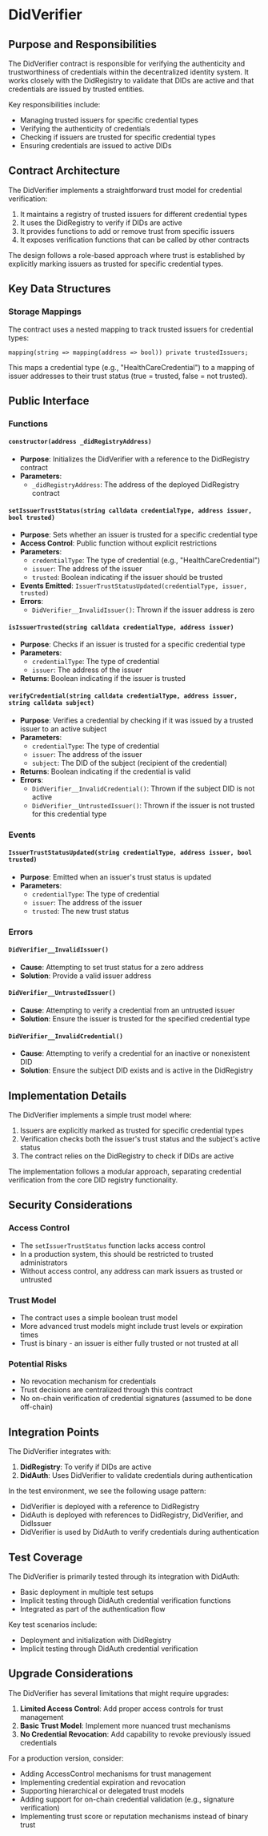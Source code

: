 # DidVerifier

## Purpose and Responsibilities

The DidVerifier contract is responsible for verifying the authenticity and trustworthiness of credentials within the decentralized identity system. It works closely with the DidRegistry to validate that DIDs are active and that credentials are issued by trusted entities.

Key responsibilities include:
- Managing trusted issuers for specific credential types
- Verifying the authenticity of credentials
- Checking if issuers are trusted for specific credential types
- Ensuring credentials are issued to active DIDs

## Contract Architecture

The DidVerifier implements a straightforward trust model for credential verification:

1. It maintains a registry of trusted issuers for different credential types
2. It uses the DidRegistry to verify if DIDs are active
3. It provides functions to add or remove trust from specific issuers
4. It exposes verification functions that can be called by other contracts

The design follows a role-based approach where trust is established by explicitly marking issuers as trusted for specific credential types.

## Key Data Structures

### Storage Mappings

The contract uses a nested mapping to track trusted issuers for credential types:

```solidity
mapping(string => mapping(address => bool)) private trustedIssuers;
```

This maps a credential type (e.g., "HealthCareCredential") to a mapping of issuer addresses to their trust status (true = trusted, false = not trusted).

## Public Interface

### Functions

#### `constructor(address _didRegistryAddress)`

- **Purpose**: Initializes the DidVerifier with a reference to the DidRegistry contract
- **Parameters**:
  - `_didRegistryAddress`: The address of the deployed DidRegistry contract

#### `setIssuerTrustStatus(string calldata credentialType, address issuer, bool trusted)`

- **Purpose**: Sets whether an issuer is trusted for a specific credential type
- **Access Control**: Public function without explicit restrictions
- **Parameters**:
  - `credentialType`: The type of credential (e.g., "HealthCareCredential")
  - `issuer`: The address of the issuer
  - `trusted`: Boolean indicating if the issuer should be trusted
- **Events Emitted**: `IssuerTrustStatusUpdated(credentialType, issuer, trusted)`
- **Errors**:
  - `DidVerifier__InvalidIssuer()`: Thrown if the issuer address is zero

#### `isIssuerTrusted(string calldata credentialType, address issuer)`

- **Purpose**: Checks if an issuer is trusted for a specific credential type
- **Parameters**:
  - `credentialType`: The type of credential
  - `issuer`: The address of the issuer
- **Returns**: Boolean indicating if the issuer is trusted

#### `verifyCredential(string calldata credentialType, address issuer, string calldata subject)`

- **Purpose**: Verifies a credential by checking if it was issued by a trusted issuer to an active subject
- **Parameters**:
  - `credentialType`: The type of credential
  - `issuer`: The address of the issuer
  - `subject`: The DID of the subject (recipient of the credential)
- **Returns**: Boolean indicating if the credential is valid
- **Errors**:
  - `DidVerifier__InvalidCredential()`: Thrown if the subject DID is not active
  - `DidVerifier__UntrustedIssuer()`: Thrown if the issuer is not trusted for this credential type

### Events

#### `IssuerTrustStatusUpdated(string credentialType, address issuer, bool trusted)`

- **Purpose**: Emitted when an issuer's trust status is updated
- **Parameters**:
  - `credentialType`: The type of credential
  - `issuer`: The address of the issuer
  - `trusted`: The new trust status

### Errors

#### `DidVerifier__InvalidIssuer()`

- **Cause**: Attempting to set trust status for a zero address
- **Solution**: Provide a valid issuer address

#### `DidVerifier__UntrustedIssuer()`

- **Cause**: Attempting to verify a credential from an untrusted issuer
- **Solution**: Ensure the issuer is trusted for the specified credential type

#### `DidVerifier__InvalidCredential()`

- **Cause**: Attempting to verify a credential for an inactive or nonexistent DID
- **Solution**: Ensure the subject DID exists and is active in the DidRegistry

## Implementation Details

The DidVerifier implements a simple trust model where:

1. Issuers are explicitly marked as trusted for specific credential types
2. Verification checks both the issuer's trust status and the subject's active status
3. The contract relies on the DidRegistry to check if DIDs are active

The implementation follows a modular approach, separating credential verification from the core DID registry functionality.

## Security Considerations

### Access Control

- The `setIssuerTrustStatus` function lacks access control
- In a production system, this should be restricted to trusted administrators
- Without access control, any address can mark issuers as trusted or untrusted

### Trust Model

- The contract uses a simple boolean trust model
- More advanced trust models might include trust levels or expiration times
- Trust is binary - an issuer is either fully trusted or not trusted at all

### Potential Risks

- No revocation mechanism for credentials
- Trust decisions are centralized through this contract
- No on-chain verification of credential signatures (assumed to be done off-chain)

## Integration Points

The DidVerifier integrates with:

1. **DidRegistry**: To verify if DIDs are active
2. **DidAuth**: Uses DidVerifier to validate credentials during authentication

In the test environment, we see the following usage pattern:
- DidVerifier is deployed with a reference to DidRegistry
- DidAuth is deployed with references to DidRegistry, DidVerifier, and DidIssuer
- DidVerifier is used by DidAuth to verify credentials during authentication

## Test Coverage

The DidVerifier is primarily tested through its integration with DidAuth:

- Basic deployment in multiple test setups
- Implicit testing through DidAuth credential verification functions
- Integrated as part of the authentication flow

Key test scenarios include:
- Deployment and initialization with DidRegistry
- Implicit testing through DidAuth credential verification

## Upgrade Considerations

The DidVerifier has several limitations that might require upgrades:

1. **Limited Access Control**: Add proper access controls for trust management
2. **Basic Trust Model**: Implement more nuanced trust mechanisms
3. **No Credential Revocation**: Add capability to revoke previously issued credentials

For a production version, consider:
- Adding AccessControl mechanisms for trust management
- Implementing credential expiration and revocation
- Supporting hierarchical or delegated trust models
- Adding support for on-chain credential validation (e.g., signature verification)
- Implementing trust score or reputation mechanisms instead of binary trust 
